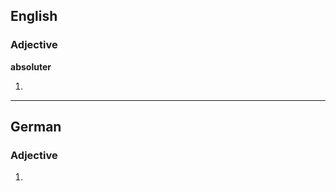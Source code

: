==English==

===Adjective===
'''absoluter'''
# {{rare}} {{comparative of|absolute}}

----
==German==

===Adjective===
{{head|de|adjective form}}

# {{inflected form of|absolut|lang=de}}
{{rfc-auto}}